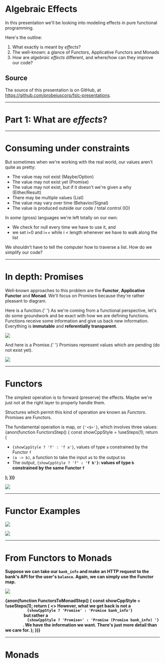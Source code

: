 
<Head>
  <title>Algebraic Effects</title>
  <link href="https://fonts.googleapis.com/css2?family=Ubuntu+Mono:ital,wght@0,400;0,700;1,400;1,700&display=swap" rel="stylesheet" />
</Head>

# Algebraic Effects

In this presentation we'll be looking into modeling effects in pure functional programming.

Here's the outline:

1. What exactly is meant by _effects_?
2. The well-known: a glance of Functors, Applicative Functors and Monads
3. How are _algebraic effects_ different, and where/how can they improve our code?

## Source

The source of this presentation is on GitHub, at https://github.com/probeiuscorp/fslc-presentations.

---

# Part 1: What are _effects_?

---

# Consuming under constraints

But sometimes when we're working with the real world, our values aren't quite as pretty:

- The value may not exist (Maybe/Option)
- The value may not exist yet (Promise)
- The value may not exist, but if it doesn't we're given a why (Either/Result)
- There may be multiple values (List)
- The value may vary over time (Behavior/Signal)
- The value is produced outside our code / total control (IO)

In _some_ (gross) languages we're left totally on our own:
* We check for null every time we have to use it, and
* we set i=0 and i++ while i < length whenever we have to walk along the list

We shouldn't have to tell the computer how to traverse a list.
How do we simplify our code?

---

# In depth: Promises

Well-known approaches to this problem are the **Functor**, **Applicative Functor** and **Monad**.
We'll focus on Promises because they're rather pleasant to diagram.

<p>
  <Highlight>Here is a function.</Highlight>{' '}
  As we're coming from a functional perspective,
  let's do some groundwork and be exact with how we are defining functions.
  Functions receive some information and give us back new information.
  Everything is <strong>immutable</strong> and <strong>referentially transparent</strong>.
</p>

![](function.svg)

<p>
  <Highlight>And here is a Promise.</Highlight>{' '}
  Promises represent values which are pending (do not exist yet).
</p>

![](promise.svg)

---

# Functors

The simplest operation is to forward (preserve) the effects.
Maybe we're just not at the right layer to properly handle them.

Structures which permit this kind of operation are known as _Functors_.
Promises are Functors.

<p>
  The fundamental operation is map, or <code>{'<$>'}</code>, which involves three values:
  {anon(function FunctorsStep() {
    const showCppStyle = !useSteps(1);
    return (
      <ul>
        <li><code>{showCppStyle ? 'f<a>' : 'f a'}</code>, values of type <code>a</code> constrained by the Functor <code>f</code></li>
        <li><code>(a -> b)</code>, a function to take the input <code>a</code>s to the output <code>b</code>s</li>
        <li>The output, <code>{showCppStyle ? 'f<b>' : 'f b'}</code>: values of type <code>b</code> constrained by the same Functor <code>f</code></li>
      </ul>
    );
  })}
</p>

![](promise-functor.svg)

---

# Functor Examples

![](promise-functor-example.svg)

![](list-functor-example.svg)

---

# From Functors to Monads

Suppose we can take our `bank_info` and make an HTTP request to the bank's API for the user's `balance`.
Again, we can simply use the Functor map.

![](map-to-promise-of-promise.svg)

<p>
  {anon(function FunctorsToMonadStep() {
    const showCppStyle = !useSteps(1);
    return (
      <>
        However, what we get back is not a <code>
          {showCppStyle ? 'Promise<bank_info>' : 'Promise bank_info'}
        </code> but rather a <code>
          {showCppStyle ? 'Promise<Promise<bank_info>>' : 'Promise (Promise bank_info) '}
        </code>.
        We have the information we want.
        There's just more detail than we care for.
      </>
    );
  })}
</p>

---

# Monads
